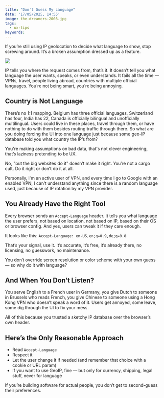 ```yaml
---
title: "Don't Guess My Language"
date: '17/05/2025, 14:55'
image: the-dreamers-2003.jpg
tags:
  - ux-tips
keywords:
---
```


If you’re still using IP geolocation to decide what language to show, stop screwing around. It’s a broken assumption dressed up as a feature.

![](./the-dreamers-2003.jpg)

IP tells you where the request comes from, that’s it. It doesn’t tell you what language the user wants, speaks, or even understands. It fails all the time — VPNs, travel, people living abroad, countries with multiple official languages. You’re not being smart, you’re being annoying.

## Country is Not Language

There’s no 1:1 mapping. Belgium has three official languages, Switzerland has four, India has 22, Canada is officially bilingual and unofficially multilingual. Users could live in these places, travel through them, or have nothing to do with them besides routing traffic through there. So what are you doing forcing the UI into one language just because some geo-IP database told you what country the IP’s from?

You're making assumptions on bad data, that's not clever engineering, that’s laziness pretending to be UX.

No, "but the big websites do it" doesn’t make it right. You’re not a cargo cult. Do it right or don’t do it at all.

Personally, I'm an active user of VPN, and every time I go to Google with an enabled VPN, I can't understand anything since there is a random language used, just because of IP rotation by my VPN provider.

## You Already Have the Right Tool

Every browser sends an `Accept-Language` header. It tells you what language the user prefers, not based on location, not based on IP, based on their OS or browser config. And yes, users can tweak it if they care enough.

It looks like this: `Accept-Language: en-US,en;q=0.9,de;q=0.8`

That’s your signal, use it. It’s accurate, it’s free, it’s already there, no licensing, no guesswork, no maintenance.

You don’t override screen resolution or color scheme with your own guess — so why do it with language?

## And When You Don’t Listen?

You serve English to a French user in Germany, you give Dutch to someone in Brussels who reads French, you give Chinese to someone using a Hong Kong VPN who doesn’t speak a word of it. Users get annoyed, some leave, some dig through the UI to fix your mess.

All of this because you trusted a sketchy IP database over the browser’s own header.

## Here’s the Only Reasonable Approach

* Read `Accept-Language`
* Respect it
* Let the user change it if needed (and remember that choice with a cookie or URL param)
* If you want to use GeoIP, fine — but only for currency, shipping, legal stuff, never for language

If you’re building software for actual people, you don’t get to second-guess their preferences.